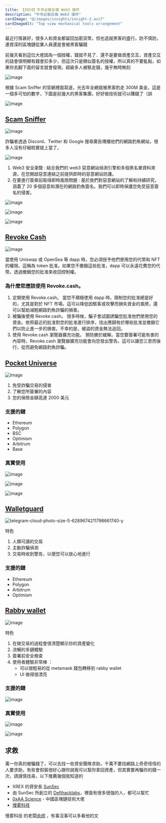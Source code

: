 ```yaml
---
title: 【2024】牛市必裝五個 Web3 插件
description: "牛市必裝五個 Web3 插件"
cardImage: "@/images/insights/insight-2.avif"
cardImageAlt: "Top view mechanical tools arrangement"
---
```


最近行情甚好，很多人和資金都留回加密貨幣，但也造就黑客的盛行，防不慎防，連資深的區塊鏈從業人員還是會被黑客騙錢

前幾天看到這位大佬因為一個授權，錢就不見了．還不是要做資產交互，資產交互的話會很明顯有錢會扣多少，但這次只是類似簽名的授權，所以真的不要亂點，如果你去翻下面的留言就會發現，超級多人被駭走錢，幾乎無時無刻

![image](https://hackmd.io/_uploads/rJw-1xPTT.png)



根據 Scam Sniffer 的官網裡面寫道，光去年全網就被黑客釣走 300M 美金，這是一個多可怕的數字，下圖是前幾大的黑客集團，好好做技術就可以賺錢了（誤

![image](https://hackmd.io/_uploads/HyHxTRITT.png)


## [Scam Sniffer](https://www.scamsniffer.io/)


![image](https://hackmd.io/_uploads/ryreqyPT6.png)

詐騙者透過 Discord、Twitter 和 Google 搜尋廣告傳播他們的網路釣魚網站，很多人沒有仔細核實就上當了。

![image](https://hackmd.io/_uploads/SymVcJDap.png)

1. Web3 安全瀏覽 : 結合我們的 web3 惡意網站偵測引擎和多個黑名單資料來源，在您開啟惡意連結之前提供即時的惡意網站防護。
2. 在要進行簽章前取得即時風險問題 : 基於我們對惡意網站的了解和持續研究，涵蓋了 20 多個惡意和潛在的網路釣魚簽名。我們可以即時保護您免受惡意簽名的侵害。

![image](https://hackmd.io/_uploads/Bkipq1vTa.png)


![image](https://hackmd.io/_uploads/r12AqyvTp.png)

![image](https://hackmd.io/_uploads/r191ikD66.png)

## [Revoke Cash](https://revoke.cash/)

![image](https://hackmd.io/_uploads/BJYCFyvTp.png)

當使用 Uniswap 或 OpenSea 等 dapp 時，您必須授予他們使用您的代幣和 NFT 的權限。這稱為 token 批准。如果您不撤銷這些批准，dapp 可以永遠花費您的代幣。透過撤銷您的批准來收回控制權。

### 為什麼您應該使用 Revoke.cash。 
1. 定期使用 Revoke.cash。 當您不積極使用 dapp 時，限制您的批准總是好的，尤其是對於 NFT 市場。這可以降低因駭客或攻擊而損失資金的風險，還可以幫助減輕網路釣魚詐騙的損害。 
2. 被騙後使用 Revoke.cash。 很多時候，騙子會試圖誘騙您批准他們使用您的資金。依照最近的批准對您的批准進行排序，找出應歸咎於哪些批准並撤銷它們以防止進一步的損害。不幸的是，被盜的資金無法追回。 
3. 使用 Revoke.cash 瀏覽器擴充功能。 預防勝於緩解。當您要簽署可能有害的內容時，Revoke.cash 瀏覽器擴充功能會向您發出警告。這可以讓您三思而後行，從而避免網路釣魚詐騙。

## [Pocket Universe](https://www.pocketuniverse.app/)


![image](https://hackmd.io/_uploads/rJrQi1PT6.png)

1. 免受詐騙交易的侵害
2. 了解您所簽署的內容
3. 您的保險金額高達 2000 美元

### 支援的鏈

- Ethereum
- Polygon
- BSC
- Optimism
- Arbitrum
- Base

### 真實使用

<div class="flex gap-2">


![image](https://hackmd.io/_uploads/ByLweyv6T.png)

![image](https://hackmd.io/_uploads/SJHteywpp.png)

![image](https://hackmd.io/_uploads/Hy7W-kvTp.png)
</div>


## [Walletguard](https://www.walletguard.app/)


![telegram-cloud-photo-size-5-6289674211798661740-y](https://hackmd.io/_uploads/SkNrh1vp6.jpg)


特色
1. 人類可讀的交易
2. 主動詐騙偵測
3. 交易時收到警告，以便您可以放心地進行

### 支援的鏈
- Ethereum
- Polygon
- Arbitrum
- Optimism


## [Rabby wallet](https://rabby.io/)

![image](https://hackmd.io/_uploads/BkH6n1va6.png)

特色
1. 在做交易的過程會很清楚顯示你的資產變化
2. 流暢的多鏈體驗
3. 簽署前安全檢查
4. 使用者體驗非常棒 ： 
    - 可以很輕易的從 metamask 錢包轉移到 rabby wallet
    - UI 做得很漂亮

### 支援的鏈
![image](https://hackmd.io/_uploads/SyQGakwTT.png)

### 真實使用
![image](https://hackmd.io/_uploads/rJmBGyDTT.png)

![image](https://hackmd.io/_uploads/HJrWCkwaa.png)




## 求救

萬一你真的被騙錢了，可以去找一些資安團隊求助，千萬不要找網路上奇奇怪怪的人要求助，有些會假裝很好心跟你說我可以幫你拿回資產，但其實要再騙你的錢一次，請謹慎找尋，以下推薦幾個我知道的
- XREX 的資安長 [SunSec](https://twitter.com/1nf0s3cpt)
- 由 SunSec 所創立的 [Defihacklabs](https://defihacklabs.io/)，裡面有很多很強的人，都可以幫忙
- [0xAA Science](https://twitter.com/0xAA_Science) - 中國區塊鏈技術大佬
- [慢雾科技](https://twitter.com/SlowMist_Team)

慢雾科技 的老闆[余烬](https://twitter.com/EmberCN) ，有事沒事可以多看他的文